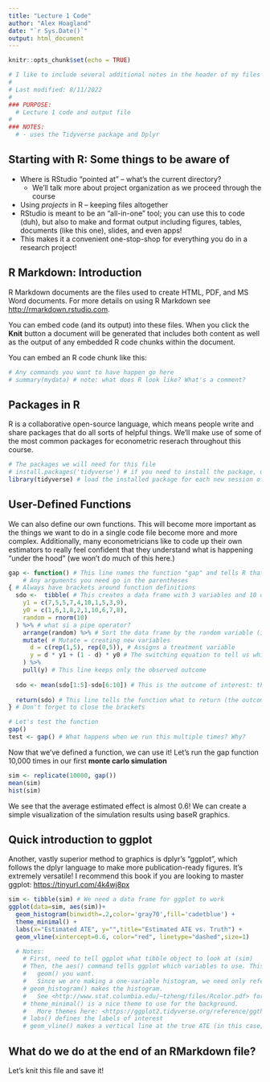 ```yaml
---
title: "Lecture 1 Code"
author: "Alex Hoagland"
date: "`r Sys.Date()`"
output: html_document
---
```


```r
knitr::opts_chunk$set(echo = TRUE)
```

```r
# I like to include several additional notes in the header of my files here:
#
# Last modified: 8/11/2022
#
### PURPOSE:
  # Lecture 1 code and output file
# 
### NOTES:
  # - uses the Tidyverse package and Dplyr
```

## Starting with R: Some things to be aware of

-   Where is RStudio "pointed at" -- what's the current directory?
    -   We'll talk more about project organization as we proceed through the course
-   Using *projects* in R -- keeping files altogether
-   RStudio is meant to be an "all-in-one" tool; you can use this to code (duh), but also to make and format output including figures, tables, documents (like this one), slides, and even apps!
-   This makes it a convenient one-stop-shop for everything you do in a research project!

## R Markdown: Introduction

R Markdown documents are the files used to create HTML, PDF, and MS Word documents. For more details on using R Markdown see <http://rmarkdown.rstudio.com>.

You can embed code (and its output) into these files. When you click the **Knit** button a document will be generated that includes both content as well as the output of any embedded R code chunks within the document.

You can embed an R code chunk like this:

```r
# Any commands you want to have happen go here
# summary(mydata) # note: what does R look like? What's a comment? 
```

## Packages in R

R is a collaborative open-source language, which means people write and share packages that do all sorts of helpful things. We'll make use of some of the most common packages for econometric reserach throughout this course.

```r
# The packages we will need for this file
# install.packages('tidyverse') # if you need to install the package, uncomment this line.
library(tidyverse) # load the installed package for each new session of R
```

## User-Defined Functions

We can also define our own functions. This will become more important as the things we want to do in a single code file become more and more complex. Additionally, many econometricians like to code up their own estimators to really feel confident that they understand what is happening "under the hood" (we won't do much of this here.)

```r
gap <- function() # This line names the function "gap" and tells R that it's a function. 
    # Any arguments you need go in the parentheses
{ # Always have brackets around function definitions
  sdo <-  tibble( # This creates a data frame with 3 variables and 10 observations
    y1 = c(7,5,5,7,4,10,1,5,3,9),
    y0 = c(1,6,1,8,2,1,10,6,7,8),
    random = rnorm(10)
  ) %>% # what si a pipe operator? 
    arrange(random) %>% # Sort the data frame by the random variable (i.e., a random sort)
    mutate( # Mutate = creating new variables
      d = c(rep(1,5), rep(0,5)), # Assigns a treatment variable
      y = d * y1 + (1 - d) * y0 # The switching equation to tell us which outcome we observe
    ) %>%
    pull(y) # This line keeps only the observed outcome
  
  sdo <- mean(sdo[1:5]-sdo[6:10]) # This is the outcome of interest: the estimated ATE based on observed data
  
  return(sdo) # This line tells the function what to return (the outcome we want)
} # Don't forget to close the brackets

# Let's test the function
gap()
test <- gap() # What happens when we run this multiple times? Why?
```

Now that we've defined a function, we can use it! Let's run the gap function 10,000 times in our first **monte carlo simulation**

```r

sim <- replicate(10000, gap()) 
mean(sim)
hist(sim)
```

We see that the average estimated effect is almost 0.6! We can create a simple visualization of the simulation results using baseR graphics.

## Quick introduction to ggplot

Another, vastly superior method to graphics is dplyr's "ggplot", which follows the dplyr language to make more publication-ready figures. It's extremely versatile! I recommend this book if you are looking to master ggplot: <https://tinyurl.com/4k4wj8px>

```r
sim <- tibble(sim) # We need a data frame for ggplot to work 
ggplot(data=sim, aes(sim))+
  geom_histogram(binwidth=.2,color='gray70',fill='cadetblue') +
  theme_minimal() + 
  labs(x="Estimated ATE", y="",title="Estimated ATE vs. Truth") + 
  geom_vline(xintercept=0.6, color="red", linetype="dashed",size=1)

  # Notes: 
    # First, need to tell ggplot what tibble object to look at (sim) 
    # Then, the aes() command tells ggplot which variables to use. This depends on the particular 
    #   geom() you want. 
    #   Since we are making a one-variable histogram, we need only reference the variable we have
    # geom_histogram() makes the histogram. 
    #   See <http://www.stat.columbia.edu/~tzheng/files/Rcolor.pdf> for colors in R 
    # theme_minimal() is a nice theme to use for the background. 
    #   More themes here: <https://ggplot2.tidyverse.org/reference/ggtheme.html> 
    # labs() defines the labels of interest 
    # geom_vline() makes a vertical line at the true ATE (in this case, 0.6).
```

## What do we do at the end of an RMarkdown file? 
Let's knit this file and save it! 